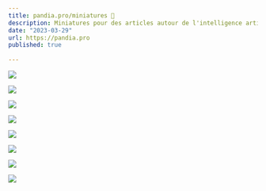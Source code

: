 ```yaml
---
title: pandia.pro/miniatures 🐼
description: Miniatures pour des articles autour de l'intelligence artificielle
date: "2023-03-29"
url: https://pandia.pro
published: true
  
---
```


![](/pandia-minia-1.webp)

![](/pandia-minia-2.webp)

![](/pandia-minia-3.webp)

![](/pandia-minia-4.webp)

![](/pandia-minia-5.webp)

![](/pandia-minia-6.webp)

![](/pandia-minia-7.webp)

![](/pandia-minia-8.webp)
